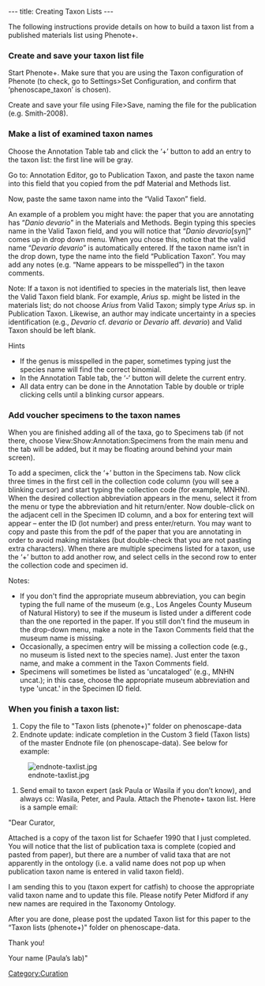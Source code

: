 ---
title: Creating Taxon Lists
---

The following instructions provide details on how to build a taxon list from a published materials list using Phenote+.

===Create and save your taxon list file===


Start Phenote+.  Make sure that you are using the Taxon configuration of Phenote (to check, go to Settings>Set Configuration, and confirm that ‘phenoscape_taxon’ is chosen).

Create and save your file using File>Save, naming the file for the publication (e.g. Smith-2008).

===Make a list of examined taxon names===

Choose the Annotation Table tab and click the ‘+’ button to add an entry to the taxon list: the first line will be gray.

Go to: Annotation Editor, go to Publication Taxon, and paste the taxon name into this field that you copied from the pdf Material and Methods list.

Now, paste the same taxon name into the “Valid Taxon” field.

An example of a problem you might have: the paper that you are annotating has “''Danio devario''” in the Materials and Methods.   Begin typing this species name in the Valid Taxon field, and you will notice that “''Danio devario''[syn]” comes up in drop down menu.  When you chose this,  notice that the valid name “''Devario devario''” is automatically entered.  If the taxon name isn’t in the drop down, type the name into the field “Publication Taxon”.  You may add any notes (e.g. “Name appears to be misspelled”) in the taxon comments.

Note: If a taxon is not identified to species in the materials list, then leave the Valid Taxon field blank.  For example, ''Arius'' sp. might be listed in the materials list; do not choose ''Arius'' from Valid Taxon; simply type ''Arius'' sp. in Publication Taxon.  Likewise, an author may indicate uncertainty in a species identification (e.g., ''Devario'' cf. ''devario'' or ''Devario'' aff. ''devario'') and Valid Taxon should be left blank.

Hints
*If the genus is misspelled in the paper, sometimes typing just the species name will find the correct binomial.
*In the Annotation Table tab, the ‘-‘ button will delete the current entry.
*All data entry can be done in the Annotation Table by double or triple clicking cells until a blinking cursor appears.

===Add voucher specimens to the taxon names===

When you are finished adding all of the taxa, go to Specimens tab (if not there, choose View:Show:Annotation:Specimens from the main menu and the tab will be added, but it may be floating around behind your main screen).

To add a specimen, click the ‘+’ button in the Specimens tab.  Now click three times in the first cell in the collection code column (you will see a blinking cursor) and start typing the collection code (for example, MNHN).  When the desired collection abbreviation appears in the menu, select it from the menu or type the abbreviation and hit return/enter.  Now double-click on the adjacent cell in the Specimen ID column, and a box for entering text will appear – enter the ID (lot number) and press enter/return.  You may want to copy and paste this from the pdf of the paper that you are annotating in order to avoid making mistakes (but double-check that you are not pasting extra characters).  When there are multiple specimens listed for a taxon, use the ‘+’ button to add another row, and select cells in the second row to enter the collection code and specimen id.

Notes:
*If you don't find the appropriate museum abbreviation, you can begin typing the full name of the museum (e.g., Los Angeles County Museum of Natural History) to see if the museum is listed under a different code than the one reported in the paper. If you still don't find the museum in the drop-down menu, make a note in the Taxon Comments field that the museum name is missing.
*Occasionally, a specimen entry will be missing a collection code (e.g., no museum is listed next to the species name).  Just enter the taxon name, and make a comment in the Taxon Comments field.
*Specimens will sometimes be listed as 'uncataloged' (e.g., MNHN uncat.); in this case, choose the appropriate museum abbreviation and type 'uncat.' in the Specimen ID field.

===When you finish a taxon list:===
#Copy the file to "Taxon lists (phenote+)" folder on phenoscape-data
# Endnote update: indicate completion in the Custom 3 field (Taxon lists) of the master Endnote file (on phenoscape-data).  See below for example:
[[Image:endnote-taxlist.jpg]]
#Send email to taxon expert (ask Paula or Wasila if you don’t know), and always cc: Wasila, Peter, and Paula. Attach the Phenote+ taxon list.  Here is a sample email:

"Dear Curator,

Attached is a copy of the taxon list for Schaefer 1990 that I just completed.  You will notice that the list of publication taxa is complete (copied and pasted from paper), but there are a number of valid taxa that are not apparently in the ontology (i.e. a valid name does not pop up when publication taxon name is entered in valid taxon field).

I am sending this to you (taxon expert for catfish) to choose the appropriate valid taxon name and to update this file. Please notify Peter Midford if any new names are required in the Taxonomy Ontology.

After you are done, please post the updated Taxon list for this paper to the “Taxon lists (phenote+)" folder on phenoscape-data.

Thank you!

Your name (Paula’s lab)"

[[Category:Curation]]